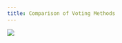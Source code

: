 ```yaml
---
title: Comparison of Voting Methods
---
```



<img
  src='/images/voting-methods-compare.png'
  class='hidden shadow-lg my-7 dark:invert dark:shadow-white'
/>

<CompareTable />
